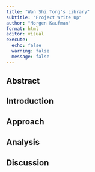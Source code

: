 ```yaml
---
title: "Wan Shi Tong's Library"
subtitle: "Project Write Up"
author: "Morgen Kaufman"
format: html
editor: visual
execute:
  echo: false
  warning: false
  message: false
---
```


## Abstract

## Introduction

## Approach

## Analysis

## Discussion
